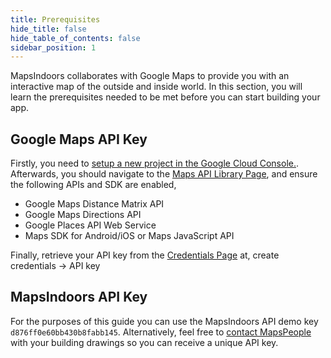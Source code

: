 ```yaml
---
title: Prerequisites
hide_title: false
hide_table_of_contents: false
sidebar_position: 1
---
```



MapsIndoors collaborates with Google Maps to provide you with an interactive map of the outside and inside world. In this section, you will learn the prerequisites needed to be met before you can start building your app.

## Google Maps API Key

Firstly, you need to [setup a new project in the Google Cloud Console.](https://developers.google.com/maps/gmp-get-started). Afterwards, you should navigate to the [Maps API Library Page](https://console.cloud.google.com/apis/library?filter=category:maps), and ensure the following APIs and SDK are enabled,

* Google Maps Distance Matrix API
* Google Maps Directions API
* Google Places API Web Service  
* Maps SDK for Android/iOS or Maps JavaScript API

Finally, retrieve your API key from the [Credentials Page](https://console.cloud.google.com/project/_/apiui/credential) at, create credentials -> API key

## MapsIndoors API Key

For the purposes of this guide you can use the MapsIndoors API demo key `d876ff0e60bb430b8fabb145`. Alternatively, feel free to [contact MapsPeople](https://resources.mapspeople.com/contact-us) with your building drawings so you can receive a unique API key.
